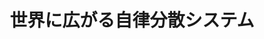 ﻿---
title: "世界に広がる自律分散システム"
category: "情報理工学院"
vol: "48"
interviewee: "森 欣司 "
url: ""
tags: []
pdf: "48-4.pdf"
career: ""
preface: "コンピュータのシステムは従来（2003年４月当時）「集中型」が用いられてきていた。しかし、このシステムは様々な問題がありシステムに変革が望まれていた。 そこで森先生は「自律分散型」のシステムを世界で初めて考案し、「集中型」の様々な問題を解決したのであった。"
---
